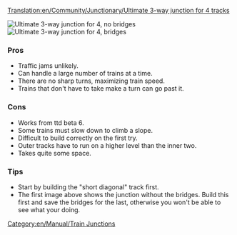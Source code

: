 [[Translation:en/Community/Junctionary/Ultimate 3-way junction for 4 tracks]]
{{en/Community/Junctionary/Navigation}}

[[File:en/Community/Junctionary/Ultimate 3way junction for4nobridges.png|frame|none|Ultimate 3-way junction for 4, no bridges]]
[[File:en/Community/Junctionary/Ultimate 3way junction for4bridges.png|frame|none|Ultimate 3-way junction for 4, bridges]]

===Pros===
*Traffic jams unlikely.
*Can handle a large number of trains at a time.
*There are no sharp turns, maximizing train speed.
*Trains that don't have to take make a turn can go past it.

===Cons===
*Works from ttd beta 6.
*Some trains must slow down to climb a slope.
*Difficult to build correctly on the first try.
*Outer tracks have to run on a higher level than the inner two.
*Takes quite some space.

===Tips===
*Start by building the "short diagonal" track first.
*The first image above shows the junction without the bridges. Build this first and save the bridges for the last, otherwise you won't be able to see what your doing.
[[Category:en/Manual/Train Junctions]]